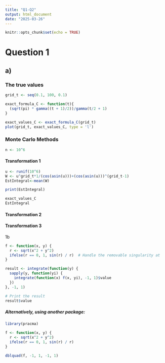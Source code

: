 ```yaml
---
title: "Q1-Q2"
output: html_document
date: "2025-03-26"
---
```


```r
knitr::opts_chunk$set(echo = TRUE)
```

# Question 1
## a)
### The true values
```r
grid_t <- seq(0.1, 100, 0.1)

exact_formula_C <- function(t){
  (sqrt(pi) * gamma((t + 1)/2))/gamma(t/2 + 1)
}

exact_values_C <- exact_formula_C(grid_t)
plot(grid_t, exact_values_C, type = 'l')
```

### Monte Carlo Methods
```r
n <- 10^6
```

#### Transformation 1
```r
u <- runif(10^6)
W <- u^grid_t*1/(cos(asin(u)))+(cos(asin(u)))^(grid_t-1)
EstIntegral<-mean(W)

print(EstIntegral)

exact_values_C
EstIntegral
```

#### Transformation 2
#### Transformation 3

1b
```r
f <- function(x, y) {
  r <- sqrt(x^2 + y^2)
  ifelse(r == 0, 1, sin(r) / r)  # Handle the removable singularity at (0,0)
}

result <- integrate(function(y) {
  sapply(y, function(yi) {
    integrate(function(x) f(x, yi), -1, 1)$value
  })
}, -1, 1)

# Print the result
result$value


```

##### Alternatively, using another package:
```r
library(pracma)

f <- function(x, y) {
  r <- sqrt(x^2 + y^2)
  ifelse(r == 0, 1, sin(r) / r) 
}

dblquad(f, -1, 1, -1, 1)
```

